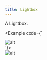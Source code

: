 ```yaml
---
title: Lightbox
---
```


<ComponentHeader name="Lightbox">
  <Atrium slot="pills" label="a-blur" href="/atrium/elements/a-blur" />
  <Atrium slot="pills" label="Button" href="/atrium/components/button" />

  A Lightbox.
</ComponentHeader>

<Example code={`
<Lightbox>
  <div class="h-[500px] w-full flex-none p-2">
    <img
      class="h-full w-full bg-zinc-400 object-cover"
      src="https://picsum.photos/900/480"
      alt="alt"
      loading="lazy"
    />
  </div>
</Lightbox>
`}>
  <Lightbox client:only="vue">
    <div class="h-[500px] w-full flex-none p-2">
      <img
        class="h-full w-full bg-zinc-400 object-cover"
        src="https://picsum.photos/900/480"
        alt="alt"
        loading="lazy"
      />
    </div>
  </Lightbox>
</Example>
